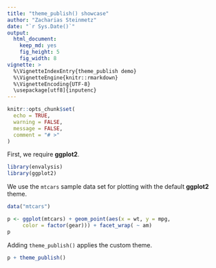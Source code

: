 ```yaml
---
title: "theme_publish() showcase"
author: "Zacharias Steinmetz"
date: "`r Sys.Date()`"
output:
  html_document:
    keep_md: yes
    fig_height: 5
    fig_width: 8
vignette: >
  %\VignetteIndexEntry{theme_publish demo}
  %\VignetteEngine{knitr::rmarkdown}
  %\VignetteEncoding{UTF-8}
  \usepackage[utf8]{inputenc}
---
```


```r
knitr::opts_chunk$set(
  echo = TRUE,
  warning = FALSE, 
  message = FALSE,
  comment = "# >"
)
```

First, we require **ggplot2**.

```r
library(envalysis)
library(ggplot2)
```

We use the `mtcars` sample data set for plotting with the default **ggplot2**
theme.

```r
data("mtcars")

p <- ggplot(mtcars) + geom_point(aes(x = wt, y = mpg,
     color = factor(gear))) + facet_wrap( ~ am)
p
```

Adding `theme_publish()` applies the custom theme.

```r
p + theme_publish()
```
